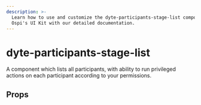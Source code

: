 ```yaml
---
description: >-
  Learn how to use and customize the dyte-participants-stage-list component in
  Ospi's UI Kit with our detailed documentation.
---
```


# dyte-participants-stage-list

A component which lists all participants, with ability to
run privileged actions on each participant according to your permissions.

## Props

<PropsTable of="dyte-participants-stage-list" />

<head>
  <title>UI Kit dyte-participants-stage-list</title>
</head>
